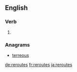 ==English==

===Verb===
{{head|en|verb form}}

# {{en-third-person singular of|reroute}}

===Anagrams===
* [[terreous#English|terreous]]

[[de:reroutes]]
[[fr:reroutes]]
[[ja:reroutes]]